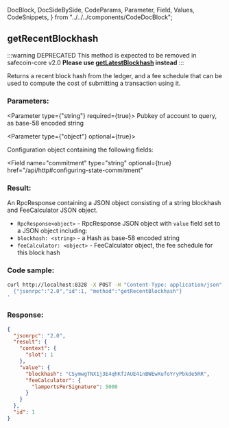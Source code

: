   DocBlock,
  DocSideBySide,
  CodeParams,
  Parameter,
  Field,
  Values,
  CodeSnippets,
} from "../../../components/CodeDocBlock";

<DocBlock>

## getRecentBlockhash

:::warning DEPRECATED
This method is expected to be removed in safecoin-core v2.0
**Please use [getLatestBlockhash](#getlatestblockhash) instead**
:::

Returns a recent block hash from the ledger, and a fee schedule that can be used to compute the cost of submitting a transaction using it.

<DocSideBySide>

<CodeParams>

### Parameters:

<Parameter type={"string"} required={true}>
  Pubkey of account to query, as base-58 encoded string
</Parameter>

<Parameter type={"object"} optional={true}>

Configuration object containing the following fields:

<Field
  name="commitment"
  type="string"
  optional={true}
  href="/api/http#configuring-state-commitment"
></Field>

</Parameter>

### Result:

An RpcResponse containing a JSON object consisting of a string blockhash and FeeCalculator JSON object.

- `RpcResponse<object>` - RpcResponse JSON object with `value` field set to a JSON object including:
- `blockhash: <string>` - a Hash as base-58 encoded string
- `feeCalculator: <object>` - FeeCalculator object, the fee schedule for this block hash

</CodeParams>

<CodeSnippets>

### Code sample:

```bash
curl http://localhost:8328 -X POST -H "Content-Type: application/json" -d '
  {"jsonrpc":"2.0","id":1, "method":"getRecentBlockhash"}
'
```

### Response:

```json
{
  "jsonrpc": "2.0",
  "result": {
    "context": {
      "slot": 1
    },
    "value": {
      "blockhash": "CSymwgTNX1j3E4qhKfJAUE41nBWEwXufoYryPbkde5RR",
      "feeCalculator": {
        "lamportsPerSignature": 5000
      }
    }
  },
  "id": 1
}
```

</CodeSnippets>
</DocSideBySide>
</DocBlock>
